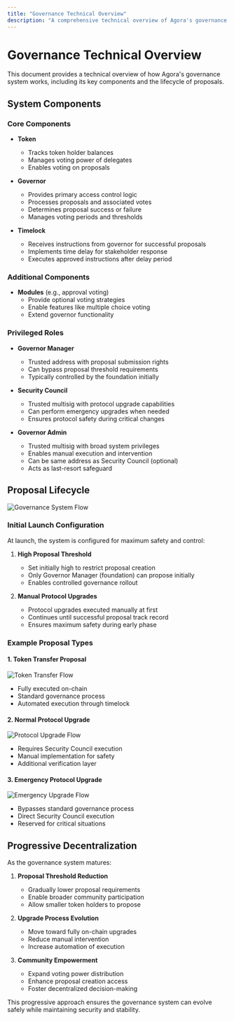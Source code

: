 ```yaml
---
title: "Governance Technical Overview"
description: "A comprehensive technical overview of Agora's governance system components and lifecycle"
---
```


# Governance Technical Overview

This document provides a technical overview of how Agora's governance system works, including its key components and the lifecycle of proposals.

## System Components

### Core Components

- **Token**
  - Tracks token holder balances
  - Manages voting power of delegates
  - Enables voting on proposals

- **Governor**
  - Provides primary access control logic
  - Processes proposals and associated votes
  - Determines proposal success or failure
  - Manages voting periods and thresholds

- **Timelock**
  - Receives instructions from governor for successful proposals
  - Implements time delay for stakeholder response
  - Executes approved instructions after delay period

### Additional Components

- **Modules** (e.g., approval voting)
  - Provide optional voting strategies
  - Enable features like multiple choice voting
  - Extend governor functionality

### Privileged Roles

- **Governor Manager**
  - Trusted address with proposal submission rights
  - Can bypass proposal threshold requirements
  - Typically controlled by the foundation initially

- **Security Council**
  - Trusted multisig with protocol upgrade capabilities
  - Can perform emergency upgrades when needed
  - Ensures protocol safety during critical changes

- **Governor Admin**
  - Trusted multisig with broad system privileges
  - Enables manual execution and intervention
  - Can be same address as Security Council (optional)
  - Acts as last-resort safeguard

## Proposal Lifecycle

![Governance System Flow](https://prod-files-secure.s3.us-west-2.amazonaws.com/c82d05ff-47d7-48d8-bcf8-39ac135426b8/ed7ebcbc-c993-497f-923c-0e3568ce3108/Untitled.png)

### Initial Launch Configuration

At launch, the system is configured for maximum safety and control:

1. **High Proposal Threshold**
   - Set initially high to restrict proposal creation
   - Only Governor Manager (foundation) can propose initially
   - Enables controlled governance rollout

2. **Manual Protocol Upgrades**
   - Protocol upgrades executed manually at first
   - Continues until successful proposal track record
   - Ensures maximum safety during early phase

### Example Proposal Types

#### 1. Token Transfer Proposal
![Token Transfer Flow](https://prod-files-secure.s3.us-west-2.amazonaws.com/c82d05ff-47d7-48d8-bcf8-39ac135426b8/ed7ebcbc-c993-497f-923c-0e3568ce3108/Untitled.png)

- Fully executed on-chain
- Standard governance process
- Automated execution through timelock

#### 2. Normal Protocol Upgrade
![Protocol Upgrade Flow](https://prod-files-secure.s3.us-west-2.amazonaws.com/c82d05ff-47d7-48d8-bcf8-39ac135426b8/37236bae-aa46-40a6-8cf9-4de58e9576d4/Untitled.png)

- Requires Security Council execution
- Manual implementation for safety
- Additional verification layer

#### 3. Emergency Protocol Upgrade
![Emergency Upgrade Flow](https://prod-files-secure.s3.us-west-2.amazonaws.com/c82d05ff-47d7-48d8-bcf8-39ac135426b8/fe7ab18c-69a5-4e9d-bad5-d304b35b0973/Untitled.png)

- Bypasses standard governance process
- Direct Security Council execution
- Reserved for critical situations

## Progressive Decentralization

As the governance system matures:

1. **Proposal Threshold Reduction**
   - Gradually lower proposal requirements
   - Enable broader community participation
   - Allow smaller token holders to propose

2. **Upgrade Process Evolution**
   - Move toward fully on-chain upgrades
   - Reduce manual intervention
   - Increase automation of execution

3. **Community Empowerment**
   - Expand voting power distribution
   - Enhance proposal creation access
   - Foster decentralized decision-making

This progressive approach ensures the governance system can evolve safely while maintaining security and stability.
